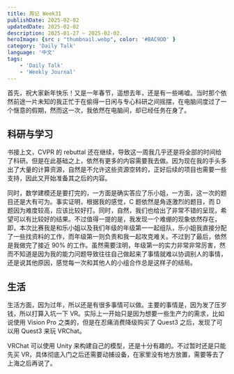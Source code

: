 ```yaml
---
title: 周记 Week31
publishDate: 2025-02-02
updatedDate: 2025-02-02
description: 2025-01-27 ~ 2025-02-02.
heroImage: {src : "thumbnail.webp", color: '#BAC9DD' }
category: 'Daily Talk'
language: '中文'
tags:
    - 'Daily Talk'
    - 'Weekly Journal'
---
```


首先，祝大家新年快乐！又是一年春节，遥想去年，还是有一些唏嘘。当时那个依然前途一片未知的我正忙于在偷得一日闲与专心科研之间摇摆，在电脑间度过了一个惬意的假期，然而这一次，我依然在电脑间，却已经任务在身了。

## 科研与学习

书接上文，CVPR 的 rebuttal 还在继续，导致这一周我几乎还是将全部的时间给了科研。但是在此基础之上，依然有更多的内容需要我去做。因为现在我的手头多出了大量的计算资源，自然是不允许这些资源空转的，正好后续的项目也需要一些支持，因此又开始准备其之后的内容。

同时，数学建模还是要打完的，一方面是确实答应了乐小姐，一方面，这一次的题目还是大有可为。事实证明，根据我的感觉，C 题依然是角逐激烈的题目，而 D 题因为难度较高，应该比较好打。同时，自然，我们也给出了非常不错的呈现，希望可以有比较好的结果。不过值得一提的是，我发现一个难绷的现象依然存在，即，本次比赛我是和乐小姐以及我们年级的年级第一一起组队，乐小姐我直接分配了一些找资料的工作，而年级第一则负责和我一起攻克难关。不过到了最后，依然是我做完了接近 90% 的工作。虽然需要注明，年级第一的实力非常非常厉害，然而不知道是因为我的能力问题导致往往自己做起来了事情就难以协调别人的事情，还是说其他原因，感觉每一次和其他人的小组合作总是这样子的结局。

## 生活

生活方面，因为过年，所以还是有很多事情可以做。主要的事情是，因为发了压岁钱，所以打算入坑一下 VR。实际上一开始只是因为想要一些生产力的需求，比如说使用 Vision Pro 之类的，但是在忍痛消费降级购买了 Quest3 之后，发现了可以用 Quest3 来玩 VRChat。

VRChat 可以使用 Unity 来构建自己的模型，还是十分有趣的。不过暂时还是只能先买 VR，具体彻底入门之后还需要动捕设备，在家里没有地方放置，需要等去了上海之后再说了。
